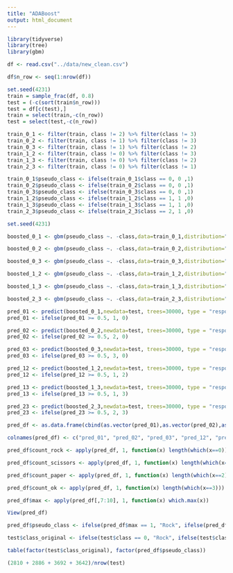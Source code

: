 ```yaml
---
title: "ADABoost"
output: html_document
---
```


```r
library(tidyverse)
library(tree)
library(gbm)
```


```r
df <- read.csv("../data/new_clean.csv")

df$n_row <- seq(1:nrow(df))

set.seed(4231)
train = sample_frac(df, 0.8)
test = (-c(sort(train$n_row)))
test = df[c(test),]
train = select(train,-c(n_row))
test = select(test,-c(n_row))

train_0_1 <- filter(train, class != 2) %>% filter(class != 3)
train_0_2 <- filter(train, class != 1) %>% filter(class != 3)
train_0_3 <- filter(train, class != 1) %>% filter(class != 2)
train_1_2 <- filter(train, class != 0) %>% filter(class != 3)
train_1_3 <- filter(train, class != 0) %>% filter(class != 2)
train_2_3 <- filter(train, class != 0) %>% filter(class != 1)


```


```r
train_0_1$pseudo_class <- ifelse(train_0_1$class == 0, 0 ,1)
train_0_2$pseudo_class <- ifelse(train_0_2$class == 0, 0 ,1)
train_0_3$pseudo_class <- ifelse(train_0_3$class == 0, 0 ,1)
train_1_2$pseudo_class <- ifelse(train_1_2$class == 1, 1 ,0)
train_1_3$pseudo_class <- ifelse(train_1_3$class == 1, 1 ,0)
train_2_3$pseudo_class <- ifelse(train_2_3$class == 2, 1 ,0)

```


```r

set.seed(4231)

boosted_0_1 <- gbm(pseudo_class ~. -class,data=train_0_1,distribution="adaboost",n.trees=30000,interaction.depth=1)

boosted_0_2 <- gbm(pseudo_class ~. -class,data=train_0_2,distribution="adaboost",n.trees=30000,interaction.depth=1)

boosted_0_3 <- gbm(pseudo_class ~. -class,data=train_0_3,distribution="adaboost",n.trees=30000,interaction.depth=1)

boosted_1_2 <- gbm(pseudo_class ~. -class,data=train_1_2,distribution="adaboost",n.trees=30000,interaction.depth=1)

boosted_1_3 <- gbm(pseudo_class ~. -class,data=train_1_3,distribution="adaboost",n.trees=30000,interaction.depth=1)

boosted_2_3 <- gbm(pseudo_class ~. -class,data=train_2_3,distribution="adaboost",n.trees=30000,interaction.depth=1)


```


```r
pred_01 <- predict(boosted_0_1,newdata=test, trees=30000, type = "response")
pred_01 <- ifelse(pred_01 >= 0.5, 1, 0)

pred_02 <- predict(boosted_0_2,newdata=test, trees=30000, type = "response")
pred_02 <- ifelse(pred_02 >= 0.5, 2, 0)

pred_03 <- predict(boosted_0_3,newdata=test, trees=30000, type = "response")
pred_03 <- ifelse(pred_03 >= 0.5, 3, 0)

pred_12 <- predict(boosted_1_2,newdata=test, trees=30000, type = "response")
pred_12 <- ifelse(pred_12 >= 0.5, 1, 2)

pred_13 <- predict(boosted_1_3,newdata=test, trees=30000, type = "response")
pred_13 <- ifelse(pred_13 >= 0.5, 1, 3)

pred_23 <- predict(boosted_2_3,newdata=test, trees=30000, type = "response")
pred_23 <- ifelse(pred_23 >= 0.5, 2, 3)

```


```r
pred_df <- as.data.frame(cbind(as.vector(pred_01),as.vector(pred_02),as.vector(pred_03), as.vector(pred_12), as.vector(pred_13), as.vector(pred_23)))

colnames(pred_df) <- c("pred_01", "pred_02", "pred_03", "pred_12", "pred_13", "pred_23")

pred_df$count_rock <- apply(pred_df, 1, function(x) length(which(x==0)))

pred_df$count_scissors <- apply(pred_df, 1, function(x) length(which(x==1)))

pred_df$count_paper <- apply(pred_df, 1, function(x) length(which(x==2)))

pred_df$count_ok <- apply(pred_df, 1, function(x) length(which(x==3)))

pred_df$max <- apply(pred_df[,7:10], 1, function(x) which.max(x))

View(pred_df)

pred_df$pseudo_class <- ifelse(pred_df$max == 1, "Rock", ifelse(pred_df$max == 2, "Scissors", ifelse(pred_df$max == 3, "Paper", "OK")))

test$class_original <- ifelse(test$class == 0, "Rock", ifelse(test$class == 1, "Scissors", ifelse(test$class == 2, "Paper", "OK")))

table(factor(test$class_original), factor(pred_df$pseudo_class))

(2810 + 2886 + 3692 + 3642)/nrow(test)
```

